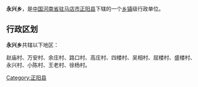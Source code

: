 {{中国乡级行政区
| 行政区全称 = 永兴乡
| 景观照片文件名 =
| 景观照片描述 =
| 汉语拼音 =
| 通用拼音 =
| 注音符號 =
| 其它标音类型1 =
| 其它标音1 =
| 其它标音类型2 =
| 其它标音2 =
| 其它语言类型1 =
| 其它语言地名1 =
| 其它语言类型2 =
| 其它语言地名2 =
| 上级行政区 = [[河南省|河南省]][[驻马店市|驻马店市]][[正阳县|正阳县]]
| 行政区类别 = [[乡镇|乡镇]]
| 行政区划代码 =
| 地理坐标 =
| 总面积 =
| 户籍人口 =
| 户籍人口年份 =
| 常住人口 =
| 常住人口年份 =
| 人口密度 =
| 行政区划 =
| 官方网站 =
| 政府驻地 =
| 邮政编码 =
| 毗邻行政区 =
| 位置图文件名 =
| 位置图描述 =
}}
'''永兴乡'''，是[[中华人民共和国|中国]][[河南省|河南省]][[驻马店市|驻马店市]][[正阳县|正阳县]]下辖的一个[[乡镇|乡镇]]级行政单位。

== 行政区划 ==
'''永兴乡 '''共辖以下地区：

赵庙村、万安村、余庄村、路口村、高庄村、四楼村、吴相村、屈楼村、盛楼村、永兴村、小陈村、王老村、徐杨村。

{{河南小作品}}
{{正阳县行政区划}}

[[Category:正阳县|Category:正阳县]]